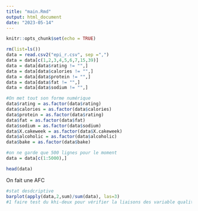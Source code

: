 ```yaml
---
title: "main.Rmd"
output: html_document
date: "2023-05-14"
---
```


```r
knitr::opts_chunk$set(echo = TRUE)
```

```r
rm(list=ls())
data = read.csv2("epi_r.csv", sep =",")
data = data[c(1,2,3,4,5,6,7,15,39)]
data = data[data$rating != "",]
data = data[data$calories != "",]
data = data[data$protein != "",]
data = data[data$fat != "",]
data = data[data$sodium != "",]

#On met tout son forme numérique
data$rating = as.factor(data$rating)
data$calories = as.factor(data$calories)
data$protein = as.factor(data$rating)
data$fat = as.factor(data$fat)
data$sodium = as.factor(data$sodium)
data$X.cakeweek = as.factor(data$X.cakeweek)
data$alcoholic = as.factor(data$alcoholic)
data$bake = as.factor(data$bake)

#on ne garde que 500 lignes pour le moment
data = data[c(1:5000),]

head(data)

```


On fait une AFC
```r
#stat desdcriptive
barplot(apply(data,2,sum)/sum(data), las=3)  
#1 faire test du khi-deux pour vérifier la liaisons des variable qualitatives

```

